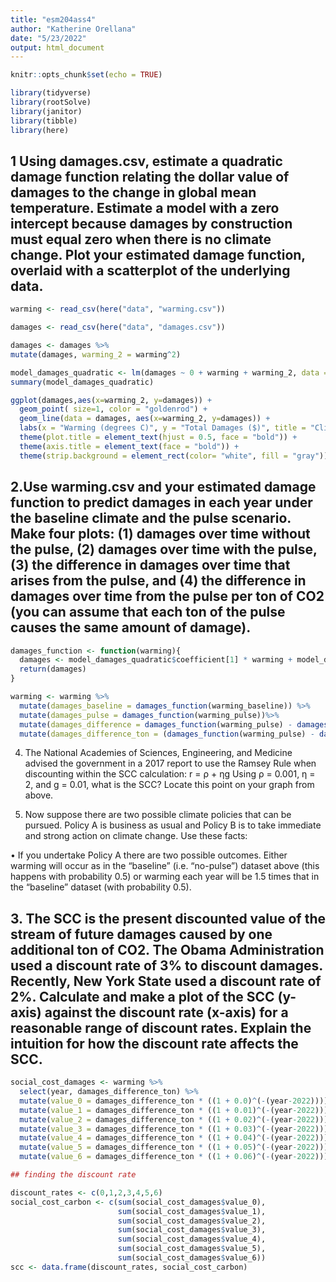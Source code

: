 ```yaml
---
title: "esm204ass4"
author: "Katherine Orellana"
date: "5/23/2022"
output: html_document
---
```


```r
knitr::opts_chunk$set(echo = TRUE)

library(tidyverse)
library(rootSolve)
library(janitor)
library(tibble)
library(here)
```

## 1 Using damages.csv, estimate a quadratic damage function relating the dollar value of damages to the change in global mean temperature. Estimate a model with a zero intercept because damages by construction must equal zero when there is no climate change. Plot your estimated damage function, overlaid with a scatterplot of the underlying data.


```r
warming <- read_csv(here("data", "warming.csv"))

damages <- read_csv(here("data", "damages.csv"))
```

```r
damages <- damages %>%
mutate(damages, warming_2 = warming^2)
```


```r
model_damages_quadratic <- lm(damages ~ 0 + warming + warming_2, data = damages)
summary(model_damages_quadratic)
```

```r
ggplot(damages,aes(x=warming_2, y=damages)) + 
  geom_point( size=1, color = "goldenrod") +
  geom_line(data = damages, aes(x=warming_2, y=damages)) +
  labs(x = "Warming (degrees C)", y = "Total Damages ($)", title = "Climate Change Damages Due to Warming") +
  theme(plot.title = element_text(hjust = 0.5, face = "bold")) +
  theme(axis.title = element_text(face = "bold")) +
  theme(strip.background = element_rect(color= "white", fill = "gray"))


```
## 2.Use warming.csv and your estimated damage function to predict damages in each year under the baseline climate and the pulse scenario. Make four plots: (1) damages over time without the pulse, (2) damages over time with the pulse, (3) the difference in damages over time that arises from the pulse, and (4) the difference in damages over time from the pulse per ton of CO2 (you can assume that each ton of the pulse causes the same amount of damage).

```r
damages_function <- function(warming){
  damages <- model_damages_quadratic$coefficient[1] * warming + model_damages_quadratic$coefficient[2] * (warming^2)
  return(damages)
}
```


```r
warming <- warming %>%
  mutate(damages_baseline = damages_function(warming_baseline)) %>%
  mutate(damages_pulse = damages_function(warming_pulse))%>%
  mutate(damages_difference = damages_function(warming_pulse) - damages_function(warming_baseline))%>%
  mutate(damages_difference_ton = (damages_function(warming_pulse) - damages_function(warming_baseline)) / 3500000000)
```


4. The National Academies of Sciences, Engineering, and Medicine advised the government in a 2017 report to use the Ramsey Rule when discounting within the SCC calculation:
     r = ρ + ηg
Using ρ = 0.001, η = 2, and g = 0.01, what is the SCC? Locate this point on your graph from above.

5. Now suppose there are two possible climate policies that can be pursued. Policy A is business as usual and Policy B is to take immediate and strong action on climate change. Use these facts:

• If you undertake Policy A there are two possible outcomes. Either warming will occur as in the “baseline” (i.e. “no-pulse”) dataset above (this happens with probability 0.5) or warming each year will be 1.5 times that in the “baseline” dataset (with probability 0.5). 



## 3. The SCC is the present discounted value of the stream of future damages caused by one additional ton of CO2. The Obama Administration used a discount rate of 3% to discount damages. Recently, New York State used a discount rate of 2%. Calculate and make a plot of the SCC (y-axis) against the discount rate (x-axis) for a reasonable range of discount rates. Explain the intuition for how the discount rate affects the SCC.

```r
social_cost_damages <- warming %>%
  select(year, damages_difference_ton) %>%
  mutate(value_0 = damages_difference_ton * ((1 + 0.0)^(-(year-2022)))) %>%
  mutate(value_1 = damages_difference_ton * ((1 + 0.01)^(-(year-2022)))) %>%
  mutate(value_2 = damages_difference_ton * ((1 + 0.02)^(-(year-2022)))) %>%
  mutate(value_3 = damages_difference_ton * ((1 + 0.03)^(-(year-2022)))) %>%
  mutate(value_4 = damages_difference_ton * ((1 + 0.04)^(-(year-2022)))) %>%
  mutate(value_5 = damages_difference_ton * ((1 + 0.05)^(-(year-2022)))) %>%
  mutate(value_6 = damages_difference_ton * ((1 + 0.06)^(-(year-2022))))

```

```r
## finding the discount rate 

discount_rates <- c(0,1,2,3,4,5,6)
social_cost_carbon <- c(sum(social_cost_damages$value_0), 
                        sum(social_cost_damages$value_1), 
                        sum(social_cost_damages$value_2), 
                        sum(social_cost_damages$value_3), 
                        sum(social_cost_damages$value_4), 
                        sum(social_cost_damages$value_5), 
                        sum(social_cost_damages$value_6))
scc <- data.frame(discount_rates, social_cost_carbon)
```

